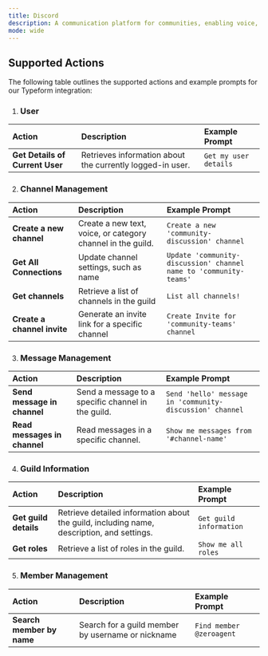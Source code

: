 ```yaml
---
title: Discord
description: A communication platform for communities, enabling voice, video, and text chat.
mode: wide
---
```


## Supported Actions

The following table outlines the supported actions and example prompts for our Typeform integration:

1. ### User

| Action                          | Description                                               | Example Prompt        |
| :------------------------------ | :-------------------------------------------------------- | :-------------------- |
| **Get Details of Current User** | Retrieves information about the currently logged-in user. | `Get my user details` |

2. ### Channel Management

| Action                      | Description                                                 | Example Prompt                                                    |
| :-------------------------- | :---------------------------------------------------------- | :---------------------------------------------------------------- |
| **Create a new channel**    | Create a new text, voice, or category channel in the guild. | `Create a new 'community-discussion' channel`                     |
| **Get All Connections**     | Update channel settings, such as name                       | `Update 'community-discussion' channel name to 'community-teams'` |
| **Get channels**            | Retrieve a list of channels in the guild                    | `List all channels!`                                              |
| **Create a channel invite** | Generate an invite link for a specific channel              | `Create Invite for 'community-teams' channel`                     |

3. ### Message Management

| Action                       | Description                                        | Example Prompt                                           |
| :--------------------------- | :------------------------------------------------- | :------------------------------------------------------- |
| **Send message in channel**  | Send a message to a specific channel in the guild. | `Send 'hello' message in 'community-discussion' channel` |
| **Read messages in channel** | Read messages in a specific channel.               | `Show me messages from '#channel-name'`                  |

4. ### Guild Information

| Action                | Description                                                                               | Example Prompt          |
| :-------------------- | :---------------------------------------------------------------------------------------- | :---------------------- |
| **Get guild details** | Retrieve detailed information about the guild, including name, description, and settings. | `Get guild information` |
| **Get roles**         | Retrieve a list of roles in the guild.                                                    | `Show me all roles`     |

5. ### Member Management

| Action                    | Description                                       | Example Prompt           |
| :------------------------ | :------------------------------------------------ | :----------------------- |
| **Search member by name** | Search for a guild member by username or nickname | `Find member @zeroagent` |
